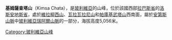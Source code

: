 {{Coord|16|6|21|S|68|23|9|W|display=title}}

'''基姆薩查塔山'''（Kimsa Chata），是[[玻利維亞|玻利維亞]]的山峰，位於該國西部[[拉巴斯省_(玻利維亞)|拉巴斯省]]的[[洛斯安地斯省|洛斯安地斯省]]，處於[[維拉柳西山|維拉柳西山]]、[[瓦拉瓦拉尼山|瓦拉瓦拉尼山]]和[[帕庫基武塔山|帕庫基武塔山]]西南面，屬於[[安第斯山脈|安第斯山脈]]中[[玻利維亞瑞阿爾山脈|玻利維亞瑞阿爾山脈]]的一部分，海拔高度5,056米。

{{Bolivia-geo-stub}}
[[Category:玻利維亞山峰|Category:玻利維亞山峰]]